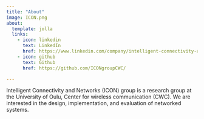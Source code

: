 ```yaml
---
title: "About"
image: ICON.png
about:
  template: jolla
  links:
    - icon: linkedin
      text: LinkedIn
      href: https://www.linkedin.com/company/intelligent-connectivity-and-networks-group/
    - icon: github
      text: Github
      href: https://github.com/ICONgroupCWC/

---
```


Intelligent Connectivity and Networks (ICON) group is a research group at the University of Oulu, Center for wireless communication (CWC). We are interested in the design, implementation, and evaluation of networked systems. 
